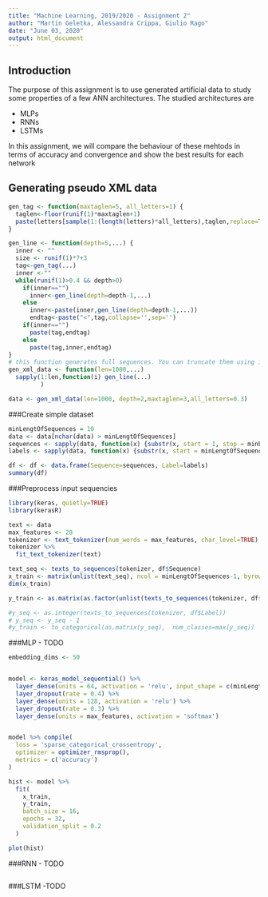 ```yaml
---
title: "Machine Learning, 2019/2020 - Assignment 2"
author: "Martin Geletka, Alessandra Crippa, Giulio Rago"
date: "June 03, 2020"
output: html_document
---
```



## Introduction
The purpose of this assignment is  to use generated artificial data to
study some properties of a few ANN architectures. The studied architectures are

* MLPs
* RNNs
* LSTMs

In this assignment, we will compare the behaviour of these mehtods in terms of accuracy and convergence and show the best results for each network


## Generating pseudo XML data
```r
gen_tag <- function(maxtaglen=5, all_letters=1) {
  taglen<-floor(runif(1)*maxtaglen+1)
  paste(letters[sample(1:(length(letters)*all_letters),taglen,replace=TRUE)], collapse='')
}

gen_line <- function(depth=5,...) {
  inner <- ""
  size <- runif(1)*7+3
  tag<-gen_tag(...)
  inner <-""
  while(runif(1)>0.4 && depth>0)
    if(inner=="")
      inner<-gen_line(depth=depth-1,...)
    else
      inner<-paste(inner,gen_line(depth=depth-1,...))
      endtag<-paste("<",tag,collapse='',sep='')
    if(inner=="")
      paste(tag,endtag)
    else
      paste(tag,inner,endtag)
}
# this function generates full sequences. You can truncate them using indexes.
gen_xml_data <- function(len=1000,...)
  sapply(1:len,function(i) gen_line(...)
         )

data <- gen_xml_data(len=1000, depth=2,maxtaglen=3,all_letters=0.3)
```
###Create simple dataset
```r
minLengtOfSequences = 10
data <- data[nchar(data) > minLengtOfSequences]
sequences <- sapply(data, function(x) {substr(x, start = 1, stop = minLengtOfSequences - 1)})
labels <- sapply(data, function(x) {substr(x, start = minLengtOfSequences - 1, stop = minLengtOfSequences - 1)})

df <- df <- data.frame(Sequence=sequences, Label=labels) 
summary(df)
```

###Preprocess input sequencies
```r
library(keras, quietly=TRUE)
library(kerasR)

text <- data
max_features <- 28
tokenizer <- text_tokenizer(num_words = max_features, char_level=TRUE)
tokenizer %>% 
  fit_text_tokenizer(text)

text_seq <- texts_to_sequences(tokenizer, df$Sequence)
x_train <- matrix(unlist(text_seq), ncol = minLengtOfSequences-1, byrow = TRUE)
dim(x_train)

y_train <- as.matrix(as.factor(unlist(texts_to_sequences(tokenizer, df$Label))))

#y_seq <- as.integer(texts_to_sequences(tokenizer, df$Label))
# y_seq <- y_seq - 1
#y_train <- to_categorical(as.matrix(y_seq),  num_classes=max(y_seq))

```



###MLP - TODO
```r

embedding_dims <- 50


model <- keras_model_sequential() %>% 
  layer_dense(units = 64, activation = 'relu', input_shape = c(minLengtOfSequences-1)) %>% 
  layer_dropout(rate = 0.4) %>% 
  layer_dense(units = 128, activation = 'relu') %>%
  layer_dropout(rate = 0.3) %>%
  layer_dense(units = max_features, activation = 'softmax')


model %>% compile(
  loss = 'sparse_categorical_crossentropy',
  optimizer = optimizer_rmsprop(),
  metrics = c('accuracy')
)

hist <- model %>%
  fit(
    x_train,
    y_train,
    batch_size = 16,
    epochs = 32,
    validation_split = 0.2
  )

plot(hist)

```

###RNN - TODO
```r

```

###LSTM -TODO
```r

```

